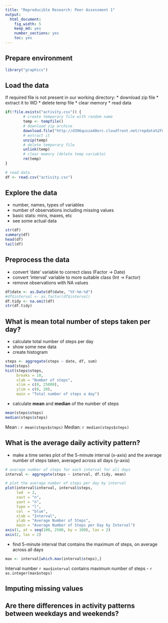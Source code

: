 ```yaml
---
title: "Reproducible Research: Peer Assessment 1"
output: 
  html_document:
    fig_width: 5
    keep_md: yes
    number_sections: yes
    toc: yes
---
```


## Prepare environment
```r
library("graphics")

```


## Load the data
If required file is not present in our working directory:
* download zip file
* extract it to WD
* delete temp file
* clear memory
* read data

```r
if(!file.exists("activity.csv")) {
        # create temporary file with random name
        temp <- tempfile()
        # download zip archive
        download.file("http://d396qusza40orc.cloudfront.net/repdata%2Fdata%2Factivity.zip", temp)
        # extract it
        unzip(temp)
        # delete temporary file
        unlink(temp)
        # clear memory (delete temp variable)
        rm(temp)
}

# read data
df <- read.csv("activity.csv")
```

## Explore the data
* number, names, types of variables
* number of observations including missing values
* basic stats: mins, maxes, etc
* see some actual data

```r
str(df)
summary(df)
head(df)
tail(df)
```

## Preprocess the data
* convert 'date' variable to correct class (Factor -> Date)
* convert 'interval' variable to more suitable class (Int -> Factor)
* remove observations with NA values

```r
df$date <- as.Date(df$date, "%Y-%m-%d")
#df$interval <- as.factor(df$interval)
df.tidy <- na.omit(df)
str(df.tidy)
```

## What is mean total number of steps taken per day?
* calculate total number of steps per day
* show some new data
* create histogram

```r
steps <- aggregate(steps ~ date, df, sum)
head(steps)
hist(steps$steps,
     breaks = 10,
     xlab = "Number of steps",
     xlim = c(0, 25000),
     ylim = c(0, 20), 
     main = "Total number of steps a day")
```

* calculate **mean** and **median** of the number of steps
```r
mean(steps$steps)
median(steps$steps)
```

Mean  : `r mean(steps$steps)`
Median: `r median(steps$steps)`

## What is the average daily activity pattern?

* make a time series plot of the 5-minute interval (x-axis) and the average number of steps taken, averaged across all days (y-axis)
```r
# average number of steps for each interval for all days
interval <- aggregate(steps ~ interval, df.tidy, mean)

# plot the average number of steps per day by interval
plot(interval$interval, interval$steps,
     lwd  = 2,
     xaxt = "n",
     yaxt = "n",
     type = "l",
     col  = "blue",
     xlab = "Interval",
     ylab = "Average Number of Steps",
     main = "Average Number of Steps per Day by Interval")
axis(1, at = seq(100, 2500, by = 100), las = 2)
axis(2, las = 2)
```

* find 5-minute interval that contains the maximum of steps, on average across all days
```r
max <- interval[which.max(interval$steps),]
```

Interval number `r max$interval` contains maximum number of steps - `r as.integer(max$steps)`

## Imputing missing values



## Are there differences in activity patterns between weekdays and weekends?
